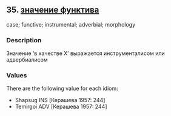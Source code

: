## 35. <a href =  'https://agricolamz.github.io/The_Circassian_Isoglosses_Database/35.html' target='_blank'>значение функтива</a>
case; functive; instrumental; adverbial; morphology

### Description

Значение 'в качестве X' выражается инструменталисом или адвербиалисом

### Values
There are the following value for each idiom:

* Shapsug  INS [Керашева 1957: 244] 
* Temirgoi  ADV [Керашева 1957: 244] 

